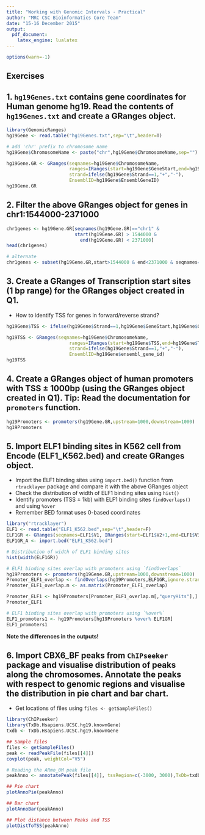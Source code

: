 ```yaml
---
title: "Working with Genomic Intervals - Practical"
author: "MRC CSC Bioinformatics Core Team"
date: "15-16 December 2015"
output:
  pdf_document:
    latex_engine: lualatex
---
```

```r
options(warn=-1)
```


Exercises
---------

1. `hg19Genes.txt` contains gene coordinates for Human genome hg19. Read the contents of `hg19Genes.txt` and create a GRanges object. 
-----------------------------------------------------------------------

```r
library(GenomicRanges)
hg19Gene <- read.table("hg19Genes.txt",sep="\t",header=T)

# add 'chr' prefix to chromosome name
hg19Gene$ChromosomeName <- paste("chr",hg19Gene$ChromosomeName,sep="")

hg19Gene.GR <- GRanges(seqnames=hg19Gene$ChromosomeName,
                       ranges=IRanges(start=hg19Gene$GeneStart,end=hg19Gene$GeneEnd),
                       strand=ifelse(hg19Gene$Strand==1,"+","-"),
                       EnsemblID=hg19Gene$EnsemblGeneID)
hg19Gene.GR
```


2. Filter the above GRanges object for genes in chr1:1544000-2371000
-----------------------------------------------------------------------
```r
chr1genes <- hg19Gene.GR[seqnames(hg19Gene.GR)=="chr1" & 
                         start(hg19Gene.GR) > 1544000 & 
                           end(hg19Gene.GR) < 2371000]
head(chr1genes)

# alternate
chr1genes <- subset(hg19Gene.GR,start>1544000 & end<2371000 & seqnames=="chr1")
```


3. Create a GRanges of Transcription start sites (1 bp range) for the GRanges object created in Q1.
---------------------------------------------------------------------------------

* How to identify TSS for genes in forward/reverse strand?

```r
hg19Gene$TSS <- ifelse(hg19Gene$Strand==1,hg19Gene$GeneStart,hg19Gene$GeneEnd)

hg19TSS <- GRanges(seqnames=hg19Gene$ChromosomeName,
                       ranges=IRanges(start=hg19Gene$TSS,end=hg19Gene$TSS),
                       strand=ifelse(hg19Gene$Strand==1,"+","-"),
                       EnsemblID=hg19Gene$ensembl_gene_id)
hg19TSS
```


4. Create a GRanges object of human promoters with TSS ± 1000bp (using the GRanges object created in Q1). Tip: Read the documentation for `promoters` function.
-----------------------------------------------------------------------
```r
hg19Promoters <- promoters(hg19Gene.GR,upstream=1000,downstream=1000)
hg19Promoters
```


5. Import ELF1 binding sites in K562 cell from Encode (ELF1_K562.bed) and create GRanges object. 
-------------------------------------------------------------------------------

* Import the ELF1 binding sites using `import.bed()` function from `rtracklayer` package and compare it with the above GRanges object
* Check the distribution of width of ELF1 binding sites using `hist()`
* Identify promoters (TSS ± 1kb) with ELF1 binding sites `findOverlaps()` and using `%over`
* Remember BED format uses 0-based coordinates


```r
library("rtracklayer")
ELF1 <- read.table("ELF1_K562.bed",sep="\t",header=F)
ELF1GR <- GRanges(seqnames=ELF1$V1, IRanges(start=ELF1$V2+1,end=ELF1$V3))
ELF1GR_A <- import.bed("ELF1_K562.bed")

# Distribution of width of ELF1 binding sites
hist(width(ELF1GR))

# ELF1 binding sites overlap with promoters using `findOverlaps`
hg19Promoters <- promoters(hg19Gene.GR,upstream=1000,downstream=1000)
Promoter_ELF1_overlap <- findOverlaps(hg19Promoters,ELF1GR,ignore.strand=T)
Promoter_ELF1_overlap.m <- as.matrix(Promoter_ELF1_overlap)

Promoter_ELF1 <- hg19Promoters[Promoter_ELF1_overlap.m[,"queryHits"],]
Promoter_ELF1

# ELF1 binding sites overlap with promoters using `%over%`
ELF1_promoters1 <- hg19Promoters[hg19Promoters %over% ELF1GR]
ELF1_promoters1
```

<b>Note the differences in the outputs!</b>


6. Import CBX6_BF peaks from `ChIPseeker` package and visualise distribution of peaks along the chromosomes. Annotate the peaks with respect to genomic regions and visualise the distribution in pie chart and bar chart.
-------------------------------------------------------------------------------

* Get locations of files using `files <- getSampleFiles()`

```r
library(ChIPseeker)
library(TxDb.Hsapiens.UCSC.hg19.knownGene)
txdb <- TxDb.Hsapiens.UCSC.hg19.knownGene

## Sample files
files <- getSampleFiles()
peak <- readPeakFile(files[[4]])
covplot(peak, weightCol="V5")

# Reading the ARmo_0M peak file
peakAnno <- annotatePeak(files[[4]], tssRegion=c(-3000, 3000),TxDb=txdb, annoDb="org.Hs.eg.db")

## Pie chart
plotAnnoPie(peakAnno)

## Bar chart
plotAnnoBar(peakAnno)

## Plot distance between Peaks and TSS
plotDistToTSS(peakAnno)
```



